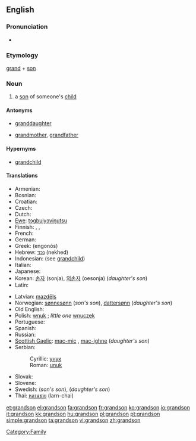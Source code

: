 {{wikipedia|dab=grandson}}
==English==

===Pronunciation===
* {{audio|en-us-grandson.ogg|Audio (US)}}

===Etymology===
[[grand]] + [[son]]

===Noun===
{{en-noun}}

# a [[son]] of someone's [[child]]

====Antonyms====
* {{italbrac|with regard to gender}} [[granddaughter]]
* {{italbrac|with regard to ancestry}} [[grandmother]], [[grandfather]]

====Hypernyms====
* [[grandchild]]

====Translations====
{{trans-top|son of someone's child}}
* Armenian: {{t-|hy|թոռ|tr=t'oṙ|sc=Armn|xs=Armenian}}
* Bosnian: {{t-|bs|unuk|m}}
* Croatian: {{t-|hr|unuk|m}}
* Czech: {{t+|cs|vnuk|m}}
* Dutch: {{t+|nl|kleinzoon|m}}
* [[Ewe]]: [[tɔgbuiyɔviŋutsu]]
* Finnish: {{t-|fi|pojanpoika}}, {{t-|fi|tyttärenpoika}}, {{t-|fi|lapsenlapsi}}
* French: {{t+|fr|petit-fils|m}}
* German: {{t+|de|Enkel|m}}
* Greek: {{t+|el|εγγονός|m|sc=Grek}} (engonós)
* Hebrew: [[נכד|נֶכֶד]] (nekhed) {{m}}
* Indonesian: (see [[grandchild]])
* Italian: {{t+|it|nipote|m}}
* Japanese: {{t+|ja|孫|tr=mago|sc=Jpan}}
* Korean: [[손자]] (sonja), [[외손자]] (oesonja) (''daughter's son'')
* Latin: {{t+|la|nepos|m}}
{{trans-mid}}
* Latvian: [[mazdēls]] {{m}}
* Norwegian: [[sønnesønn]] (''son's son''), [[dattersønn]] (''daughter's son'')
* Old English: {{t-|ang|sunsunu|xs=Old English}}
* Polish: [[wnuk]] {{m}}; ''little one'' [[wnuczek]] {{m}}
* Portuguese: {{t+|pt|neto|m}}
* Spanish: {{t+|es|nieto|m}}
* Russian: {{t+|ru|внук|m|tr=vnuk|sc=Cyrl}}
* [[Scottish Gaelic]]: [[mac-mic]] {{m}}, [[mac-ighne]] {{m}} (''daughter's son'')
* Serbian:
*: Cyrillic: [[унук#Serbian|унук]] {{m}}
*: Roman: [[unuk#Serbian|unuk]] {{m}}
* Slovak: {{t-|sk|vnuk|m}}
* Slovene: {{t+|sl|vnuk|m}}
* Swedish: {{t+|sv|sonson|c}}  (''son's son''), {{t+|sv|dotterson|c}} (''daughter's son'')
* Thai: [[หลานชาย]] (larn-chai)
{{trans-bottom}}

[[Category:Family]]

[[et:grandson]]
[[el:grandson]]
[[fa:grandson]]
[[fr:grandson]]
[[ko:grandson]]
[[io:grandson]]
[[it:grandson]]
[[kk:grandson]]
[[hu:grandson]]
[[pl:grandson]]
[[pt:grandson]]
[[simple:grandson]]
[[ta:grandson]]
[[vi:grandson]]
[[zh:grandson]]